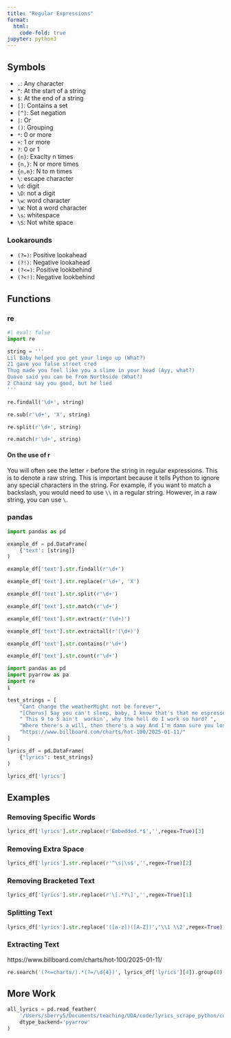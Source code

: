 ```yaml
---
title: "Regular Expressions"
format:
  html:
    code-fold: true
jupyter: python3
---
```


## Symbols

- `.`: Any character 
- `^`: At the start of a string 
- `$`: At the end of a string 
- `[]`: Contains a set 
- `[^]`: Set negation 
- `|`: Or 
- `()`: Grouping 
- `*`: 0 or more
- `+`: 1 or more 
- `?`: 0 or 1 
- `{n}`: Exaclty n times
- `{n,}`: N or more times 
- `{n,m}`: N to m times
- `\`: escape character 
- `\d`: digit
- `\D`: not a digit 
- `\w`: word character 
- `\W`: Not a word character
- `\s`: whitespace 
- `\S`: Not white space 

### Lookarounds

- `(?=)`: Positive lookahead
- `(?!)`: Negative lookahead
- `(?<=)`: Positive lookbehind
- `(?<!)`: Negative lookbehind


## Functions

### re

```python
#| eval: false
import re

string = '''
Lil Baby helped you get your lingo up (What?)
21 gave you false street cred
Thug made you feel like you a slime in your head (Ayy, what?)
Quavo said you can be from Northside (What?)
2 Chainz say you good, but he lied
'''

re.findall('\d+', string)

re.sub(r'\d+', 'X', string)

re.split(r'\d+', string)

re.match(r'\d+', string)
```

#### On the use of r

You will often see the letter `r` before the string in regular expressions. This is to denote a raw string. This is important because it tells Python to ignore any special characters in the string. For example, if you want to match a backslash, you would need to use `\\` in a regular string. However, in a raw string, you can use `\`. 

### pandas

```python
import pandas as pd

example_df = pd.DataFrame(
    {'text': [string]}
)

example_df['text'].str.findall(r'\d+')

example_df['text'].str.replace(r'\d+', 'X')

example_df['text'].str.split(r'\d+')

example_df['text'].str.match(r'\d+')

example_df['text'].str.extract(r'(\d+)')

example_df['text'].str.extractall(r'(\d+)')

example_df['text'].str.contains(r'\d+')

example_df['text'].str.count(r'\d+')
```


```python
import pandas as pd
import pyarrow as pa
import re
i
```

```python
test_strings = [
    "Cant change the weatherMight not be forever",
    "[Chorus] Say you can't sleep, baby, I know that's that me espresso [verse 1]",
    " This 9 to 5 ain't  workin', why the hell do I work so hard? ",
    "Where there's a will, then there's a way And I'm damn sure you lost it Embedded lyrics here", 
    "https://www.billboard.com/charts/hot-100/2025-01-11/"
]
```

```python
lyrics_df = pd.DataFrame(
    {"lyrics": test_strings} 
)

lyrics_df['lyrics']
```

## Examples

### Removing Specific Words

```python

lyrics_df['lyrics'].str.replace(r'Embedded.*$','',regex=True)[3]
```

### Removing Extra Space

```python
lyrics_df['lyrics'].str.replace(r'^\s|\s$','',regex=True)[2]
```

### Removing Bracketed Text

```python
lyrics_df['lyrics'].str.replace(r'\[.*?\]','',regex=True)[1]
```

### Splitting Text

```python
lyrics_df['lyrics'].str.replace('([a-z])([A-Z])','\\1 \\2',regex=True)[0]

```

### Extracting Text
https://www.billboard.com/charts/hot-100/2025-01-11/
```python
re.search('(?<=charts/).*(?=/\d{4})', lyrics_df['lyrics'][4]).group(0)
```

## More Work

```python
all_lyrics = pd.read_feather(
    '/Users/sberry5/Documents/teaching/UDA/code/lyrics_scrape_python/complete_lyrics_2025.feather', 
    dtype_backend='pyarrow'
)
```